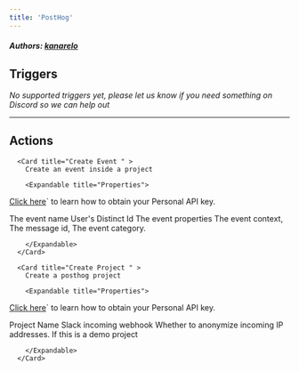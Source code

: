 ```yaml
---
title: 'PostHog'
---
```


##### Authors: [kanarelo](https://github.com/kanarelo)


## Triggers

*No supported triggers yet, please let us know if you need something on Discord so we can help out* 


---

## Actions


      <Card title="Create Event " >
        Create an event inside a project

        <Expandable title="Properties">
          
<ResponseField name="Personal API Key" required type="Secret_text">

[Click here](`https://posthog.com/docs/api/overview#personal-api-keys-recommended)` to learn how to obtain your Personal API key.

</ResponseField>
            
<ResponseField name="Event name" required type="Short_text">
The event name
</ResponseField>
            
<ResponseField name="Event type" required type="Static_dropdown">

</ResponseField>
            
<ResponseField name="Distinct Id" required type="Short_text">
User's Distinct Id
</ResponseField>
            
<ResponseField name="Properties"  type="Object">
The event properties
</ResponseField>
            
<ResponseField name="Context"  type="Object">
The event context,
</ResponseField>
            
<ResponseField name="Message ID"  type="Short_text">
The message id,
</ResponseField>
            
<ResponseField name="Category"  type="Short_text">
The event category.
</ResponseField>
              
        </Expandable>
      </Card>
  
      <Card title="Create Project " >
        Create a posthog project

        <Expandable title="Properties">
          
<ResponseField name="Personal API Key" required type="Secret_text">

[Click here](`https://posthog.com/docs/api/overview#personal-api-keys-recommended)` to learn how to obtain your Personal API key.

</ResponseField>
            
<ResponseField name="Name"  type="Short_text">
Project Name
</ResponseField>
            
<ResponseField name="Slack Incoming Webhook"  type="Short_text">
Slack incoming webhook
</ResponseField>
            
<ResponseField name="Anonymize IPs"  type="Checkbox">
Whether to anonymize incoming IP addresses.
</ResponseField>
            
<ResponseField name="Is demo project"  type="Checkbox">
If this is a demo project
</ResponseField>
              
        </Expandable>
      </Card>
  
